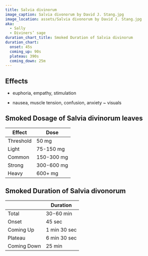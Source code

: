 ```yaml
---
title: Salvia divinorum
image_caption: Salvia divonorum by David J. Stang.jpg
image_location: assets/Salvia divonorum by David J. Stang.jpg
aka:
  - Sally
  - Diviners’ sage
duration_chart_title: Smoked Duration of Salvia divinorum
duration_chart:
  onset: 45s
  coming_up: 90s
  plateau: 390s
  coming_down: 25m
---
```


## Effects
+ euphoria, empathy, stimulation
- nausea, muscle tension, confusion, anxiety
~ visuals

## Smoked Dosage of Salvia divinorum leaves
| Effect | Dose |
| --- | --- |
| Threshold | 50 mg |
| Light | 75-150 mg |
| Common | 150-300 mg |
| Strong | 300-600 mg |
| Heavy | 600+ mg |

## Smoked Duration of Salvia divonorum
|  | Duration |
| --- | --- |
| Total | 30-60 min |
| Onset | 45 sec |
| Coming Up | 1 min 30 sec |
| Plateau | 6 min 30 sec |
| Coming Down | 25 min |





